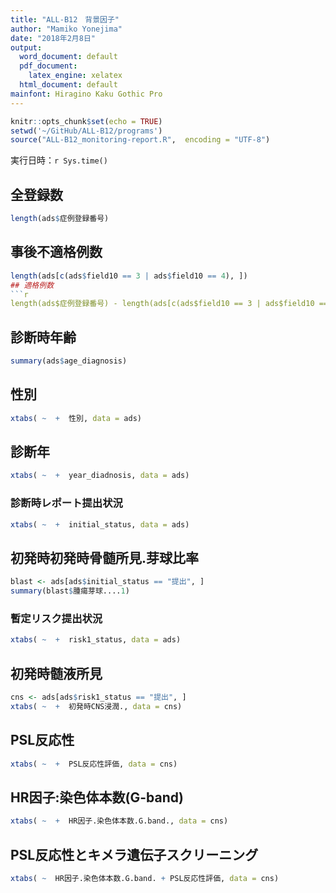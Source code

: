 ```yaml
---
title: "ALL-B12　背景因子"
author: "Mamiko Yonejima"
date: "2018年2月8日"
output:
  word_document: default
  pdf_document:
    latex_engine: xelatex
  html_document: default
mainfont: Hiragino Kaku Gothic Pro
---
```


```r
knitr::opts_chunk$set(echo = TRUE)
setwd('~/GitHub/ALL-B12/programs')
source("ALL-B12_monitoring-report.R",  encoding = "UTF-8")
```
実行日時：`r Sys.time()`

## 全登録数
```r
length(ads$症例登録番号)
```
## 事後不適格例数
```r
length(ads[c(ads$field10 == 3 | ads$field10 == 4), ])
## 適格例数
```r
length(ads$症例登録番号) - length(ads[c(ads$field10 == 3 | ads$field10 == 4), ])
```
## 診断時年齢
```r
summary(ads$age_diagnosis)
```
## 性別
```r
xtabs( ~  +  性別, data = ads)
```
## 診断年
```r
xtabs( ~  +  year_diadnosis, data = ads)
```
### 診断時レポート提出状況
```r
xtabs( ~  +  initial_status, data = ads)
```
## 初発時初発時骨髄所見.芽球比率
```r
blast <- ads[ads$initial_status == "提出", ]
summary(blast$腫瘍芽球....1)
```
### 暫定リスク提出状況
```r
xtabs( ~  +  risk1_status, data = ads)
```
## 初発時髄液所見
```r
cns <- ads[ads$risk1_status == "提出", ]
xtabs( ~  +  初発時CNS浸潤., data = cns)
```
## PSL反応性
```r
xtabs( ~  +  PSL反応性評価, data = cns)
```
## HR因子:染色体本数(G-band)
```r
xtabs( ~  +  HR因子.染色体本数.G.band., data = cns)
```
## PSL反応性とキメラ遺伝子スクリーニング
```r
xtabs( ~  HR因子.染色体本数.G.band. + PSL反応性評価, data = cns)
```

